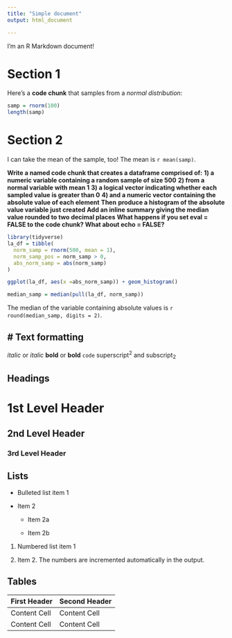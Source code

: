 ```yaml
---
title: "Simple document"
output: html_document

---
```


I'm an R Markdown document! 

# Section 1

Here's a **code chunk** that samples from 
a _normal distribution_:

```r
samp = rnorm(100)
length(samp)
```

# Section 2

I can take the mean of the sample, too!
The mean is `r mean(samp)`. 

**Write a named code chunk that creates a dataframe comprised of:** 
**1) a numeric variable containing a random sample of size 500**
**2) from a normal variable with mean 1**
**3) a logical vector indicating whether each sampled value is greater than 0** **4) and a numeric vector containing the absolute value of each element** 
**Then** 
**produce a histogram of the absolute value variable just created** 
**Add an inline summary giving the median value rounded to two decimal places**
**What happens if you set eval = FALSE to the code chunk? What about echo = FALSE?**

```r
library(tidyverse) 
la_df = tibble(
  norm_samp = rnorm(500, mean = 1), 
  norm_samp_pos = norm_samp > 0, 
  abs_norm_samp = abs(norm_samp)
)

ggplot(la_df, aes(x =abs_norm_samp)) + geom_histogram()

median_samp = median(pull(la_df, norm_samp))
```
The median of the variable containing absolute values is 
`r round(median_samp, digits = 2)`.

# Text formatting 
------------------------------------------------------------

*italic*  or  _italic_
**bold**  or  __bold__
`code`
superscript^2^ and subscript~2~


Headings
------------------------------------------------------------

# 1st Level Header

## 2nd Level Header

### 3rd Level Header


Lists
------------------------------------------------------------

*   Bulleted list item 1

*   Item 2

    * Item 2a

    * Item 2b

1.  Numbered list item 1

1.  Item 2. The numbers are incremented automatically in the output.


Tables 
------------------------------------------------------------

First Header  | Second Header
------------- | -------------
Content Cell  | Content Cell
Content Cell  | Content Cell


